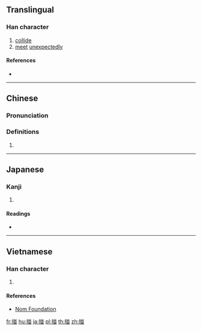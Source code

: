 ==Translingual==

===Han character===
{{Han char|rn=64|rad=手|as=08|sn=11|four=58017|canj=QTTC|ids=⿰扌並}}

# [[collide]]
# [[meet]] [[unexpectedly]]

====References====
* {{Han ref|kx=0440.190|dkj=12312|dj=0791.160|hdz=31923.110|uh=63BD|ud=25533|bh=D56B|bd=54635}}

----

==Chinese==
{{zh-forms}}

===Pronunciation===
{{zh-pron
|m=pèng
|c=pung3
|mc=
|oc
|ma=
|cat=v
}}

===Definitions===
# {{rfdef|lang=zh}}

----

==Japanese==

===Kanji===
{{ja-kanji|grade=|rs=手08}}

# {{defn|lang=ja|sort=手08}}

====Readings====
* {{ja-readings|on=[[ほう]] (hō), [[ひょう]] (hyō)|kun=[[つく]] (tsuku), [[はえずみ]] (haezumi)}}

----

==Vietnamese==

===Han character===
{{vi-hantu|rs=手08|bánh}}

# {{defn|lang=vi|sort=手08}}

====References====
* [http://nomfoundation.org/common/nom_details.php?codepoint=63bd Nom Foundation]

[[fr:掽]]
[[hu:掽]]
[[ja:掽]]
[[pl:掽]]
[[th:掽]]
[[zh:掽]]